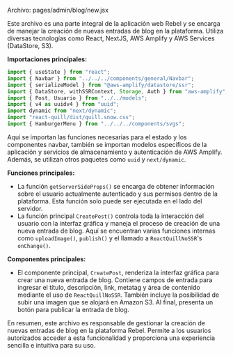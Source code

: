 
 Archivo: pages/admin/blog/new.jsx

Este archivo es una parte integral de la aplicación web Rebel y se encarga de manejar la creación de nuevas entradas de blog en la plataforma. Utiliza diversas tecnologías como React, NextJS, AWS Amplify y AWS Services (DataStore, S3).

**Importaciones principales:**
```javascript
import { useState } from "react";
import { Navbar } from "../../../components/general/Navbar";
import { serializeModel } from "@aws-amplify/datastore/ssr";
import { DataStore, withSSRContext, Storage, Auth } from "aws-amplify";
import { Post, Usuario } from "../../models";
import { v4 as uuidv4 } from "uuid";
import dynamic from "next/dynamic";
import "react-quill/dist/quill.snow.css";
import { HamburgerMenu } from "../../../components/svgs";
```
Aquí se importan las funciones necesarias para el estado y los componentes navbar, también se importan modelos específicos de la aplicación y servicios de almacenamiento y autenticación de AWS Amplify. Además, se utilizan otros paquetes como `uuid` y `next/dynamic`.

**Funciones principales:**
- La función `getServerSideProps()` se encarga de obtener información sobre el usuario actualmente autenticado y sus permisos dentro de la plataforma. Esta función solo puede ser ejecutada en el lado del servidor.
- La función principal `CreatePost()` controla toda la interacción del usuario con la interfaz gráfica y maneja el proceso de creación de una nueva entrada de blog. Aquí se encuentran varias funciones internas como `uploadImage()`, `publish()` y el llamado a `ReactQuillNoSSR`'s `onChange()`.

**Componentes principales:**
- El componente principal, `CreatePost`, renderiza la interfaz gráfica para crear una nueva entrada de blog. Contiene campos de entrada para ingresar el título, descripción, link, metatag y área de contenido mediante el uso de `ReactQuillNoSSR`. También incluye la posibilidad de subir una imagen que se alojará en Amazon S3. Al final, presenta un botón para publicar la entrada de blog.

En resumen, este archivo es responsable de gestionar la creación de nuevas entradas de blog en la plataforma Rebel. Permite a los usuarios autorizados acceder a esta funcionalidad y proporciona una experiencia sencilla e intuitiva para su uso.